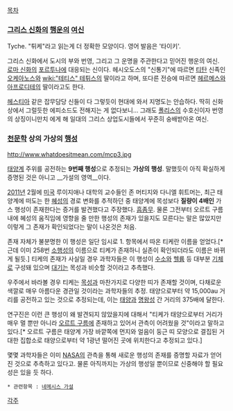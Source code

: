 [[목차]]

=== [[그리스 신화]]의 [[행운]]의 [[여신]] ===
Tyche. "튀케"라고 읽는게 더 정확한 모양이다. 영어 발음은 '타이키'.

그리스 신화에서 도시의 부와 번영, 그리고 그 운명을 주관한다고 믿어진 행운의 여신. [[로마 신화]]의 [[포르투나]]에 대응되는 신이다. 헤시오도스의 "신통기"에 따르면 [[티탄]] 신족인 [[오케아노스]]와 [[wiki:"테티스" 테튀스]]의 딸이라고 하며, 또다른 전승에 따르면 [[헤르메스]]와 [[아프로디테]]의 딸이라고도 한다.

[[헤스티아]] 같은 잡무담당 신들이 다 그렇듯이 현대에 와서 지명도는 안습하다. 딱히 신화 상에서 그럴듯한 에피소드도 전해지는 게 없다보니... 그래도 [[폴리스]]의 수호신이자 번영의 상징이니만치 에게 해 일대의 그리스 상업도시들에서 꾸준히 숭배받아온 여신.

=== [[천문학]] 상의 가상의 [[행성]] ===
http://www.whatdoesitmean.com/mcp3.jpg

[[태양계]] 주위를 공전하는 '''9번째 행성'''으로 추정되는 '''가상의 행성'''. 말했듯이 아직 확실하게 증명된 것은 아니고 __가설의 영역__이다.

[[2011년]] 2월에 [[미국]] 루이지애나 대학의 교수들인 존 머티지와 다니엘 휘트머는, 최근 태양계에 떠도는 한 [[혜성]]의 경로 변화를 추적하던 중 태양계에 목성보다 '''질량이 4배인''' 가스 행성이 존재한다는 증거를 발견했다고 주장했다. [[흠좀무]]. 물론 그전부터 오르트 구름 내에 혜성의 움직임에 영향을 줄 만한 행성의 존재가 있을지도 모른다는 말은 많았지만 이렇게 그 존재가 확인되었다는 말이 나온것은 처음.

존재 자체가 불분명한 이 행성은 일단 임시로 1. 항목에서 따온 티케란 이름을 얻었다.[* 근데 이미 258번 [[소행성]]의 이름으로 티케가 존재하니 실존이 확인되더라도 이름은 바뀌게 될듯.] 티케의 존재가 사실일 경우 과학자들은 이 행성이 [[수소]]와 [[헬륨]] 등 대부분 [[기체]]로 구성돼 있으며 [[대기]]는 목성과 비슷할 것이라고 추측했다.

우주에서 바라볼 경우 티케는 [[목성]]과 마찬가지로 다양한 띠가 존재할 것이며, 다채로운 색깔로 매우 아름다운 경관일 것이라는 과학자들의 추정. 태양으로부터 약 15,000au 거리를 공전하고 있는 것으로 추정되는데, 이는 [[태양]]과 [[명왕성]] 간 거리의 375배에 달한다.

연구진은 이런 큰 행성이 왜 발견되지 않았을지에 대해서 "티케가 태양으로부터 거리가 매우 멀 뿐만 아니라 [[오르트 구름]]에 존재하고 있어서 관측이 어려웠을 것"이라고 말하고 있다.[* 오르트 구름은 태양계 가장 바깥쪽에 먼지와 얼음이 둥근 띠 모양으로 결집된 거대한 집합소로 태양으로부터 약 1광년 떨어진 곳에 위치한다고 추정되고 있다.]

몇몇 과학자들은 이미 [[NASA]]의 관측을 통해 새로운 행성의 존재를 증명할 자료가 얻어진 것으로 추측하고 있다고. 물론 아직까지는 가상의 행성일 뿐이므로 신중해야 할 필요성은 있을 듯 하다.

 * 관련항목 : [[네메시스 가설]]

[[각주]]
